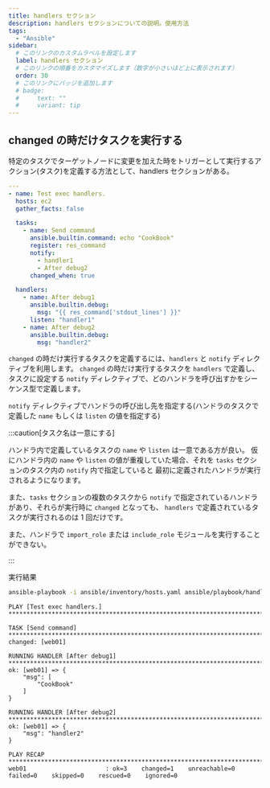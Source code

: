 ```yaml
---
title: handlers セクション
description: handlers セクションについての説明。使用方法
tags:
  - "Ansible"
sidebar:
  # このリンクのカスタムラベルを設定します
  label: handlers セクション
  # このリンクの順番をカスタマイズします（数字が小さいほど上に表示されます）
  order: 30
  # このリンクにバッジを追加します
  # badge:
  #     text: ""
  #     variant: tip
---
```



## changed の時だけタスクを実行する

<LinkPreview url="https://docs.ansible.com/ansible/latest/playbook_guide/playbooks_handlers.html" />

特定のタスクでターゲットノードに変更を加えた時をトリガーとして実行するアクション(タスク)を定義する方法として、handlers セクションがある。

```yaml
---
- name: Test exec handlers.
  hosts: ec2
  gather_facts: false

  tasks:
    - name: Send command
      ansible.builtin.command: echo "CookBook"
      register: res_command
      notify:
        - handler1
        - After debug2
      changed_when: true

  handlers:
    - name: After debug1
      ansible.builtin.debug:
        msg: "{{ res_command['stdout_lines'] }}"
      listen: "handler1"
    - name: After debug2
      ansible.builtin.debug:
        msg: "handler2"
```

`changed` の時だけ実行するタスクを定義するには、`handlers` と `notify` ディレクティブを利用します。
`changed` の時だけ実行するタスクを `handlers` で定義し、タスクに設定する `notify` ディレクティブで、どのハンドラを呼び出すかをシーケンス型で定義します。

`notify` ディレクティブでハンドラの呼び出し先を指定する(ハンドラのタスクで定義した `name` もしくは `listen` の値を指定する)

:::caution[タスク名は一意にする]

ハンドラ内で定義しているタスクの `name` や `listen` は一意である方が良い。
仮にハンドラ内の `name` や `listen` の値が重複していた場合、それを `tasks` セクションのタスク内の `notify` 内で指定していると
最初に定義されたハンドラが実行されるようになります。

また、`tasks` セクションの複数のタスクから `notify` で指定されているハンドラがあり、それらが実行時に `changed` となっても、
`handlers` で定義されているタスクが実行されるのは 1 回だけです。

また、ハンドラで `import_role` または `include_role` モジュールを実行することができない。

:::

実行結果

```bash frame=none
ansible-playbook -i ansible/inventory/hosts.yaml ansible/playbook/handlers.yaml
```

```
PLAY [Test exec handlers.] *******************************************************************************************

TASK [Send command] **************************************************************************************************
changed: [web01]

RUNNING HANDLER [After debug1] ***************************************************************************************
ok: [web01] => {
    "msg": [
        "CookBook"
    ]
}

RUNNING HANDLER [After debug2] ***************************************************************************************
ok: [web01] => {
    "msg": "handler2"
}

PLAY RECAP ***********************************************************************************************************
web01                      : ok=3    changed=1    unreachable=0    failed=0    skipped=0    rescued=0    ignored=0
```
